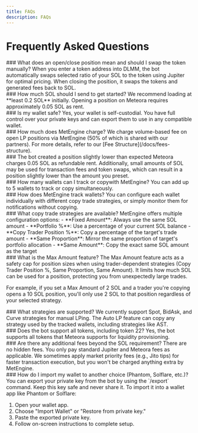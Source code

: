 ```yaml
---
title: FAQs
description: FAQs
---
```

# Frequently Asked Questions

<div style={{ display: 'grid', gridTemplateColumns: 'repeat(auto-fill, minmax(380px, 1fr))', gap: '20px' }}>

<div style={{ backgroundColor: '#2c2c2c', padding: '15px', borderRadius: '10px' }}>
### What does an open/close position mean and should I swap the token manually?
When you enter a token address into DLMM, the bot automatically swaps selected ratio of your SOL to the token using Jupiter for optimal pricing. When closing the position, it swaps the tokens and generated fees back to SOL.
</div>

<div style={{ backgroundColor: '#2c2c2c', padding: '15px', borderRadius: '10px' }}>
### How much SOL should I send to get started?
We recommend loading at **least 0.2 SOL** initially. Opening a position on Meteora requires approximately 0.05 SOL as rent.
</div>

<div style={{ backgroundColor: '#2c2c2c', padding: '15px', borderRadius: '10px' }}>
### Is my wallet safe?
Yes, your wallet is self-custodial. You have full control over your private keys and can export them to use in any compatible wallet.
</div>

<div style={{ backgroundColor: '#2c2c2c', padding: '15px', borderRadius: '10px' }}>
### How much does MetEngine charge?
We charge volume-based fee on open LP positions via MetEngine (50% of which is shared with our partners). For more details, refer to our [Fee Structure](/docs/fees-structure).
</div>

<div style={{ backgroundColor: '#2c2c2c', padding: '15px', borderRadius: '10px' }}>
### The bot created a position slightly lower than expected
Meteora charges 0.05 SOL as refundable rent. Additionally, small amounts of SOL may be used for transaction fees and token swaps, which can result in a position slightly lower than the amount you preset.
</div>

<div style={{ backgroundColor: '#2c2c2c', padding: '15px', borderRadius: '10px' }}>
### How many wallets can I track or copywith MetEngine?
You can add up to 5 wallets to track or copy simultaneously.
</div>

<div style={{ backgroundColor: '#2c2c2c', padding: '15px', borderRadius: '10px' }}>
### How does MetEngine track wallets?
You can configure each wallet individually with different copy trade strategies, or simply monitor them for notifications without copying.
</div>

<div style={{ backgroundColor: '#2c2c2c', padding: '15px', borderRadius: '10px' }}>
### What copy trade strategies are available?
MetEngine offers multiple configuration options:
- **Fixed Amount**: Always use the same SOL amount
- **Portfolio %**: Use a percentage of your current SOL balance
- **Copy Trader Position %**: Copy a percentage of the target's trade amount
- **Same Proportion**: Mirror the same proportion of target's portfolio allocation
- **Same Amount**: Copy the exact same SOL amount as the target
</div>

<div style={{ backgroundColor: '#2c2c2c', padding: '15px', borderRadius: '10px' }}>
### What is the Max Amount feature?
The Max Amount feature acts as a safety cap for position sizes when using trader-dependent strategies (Copy Trader Position %, Same Proportion, Same Amount). It limits how much SOL can be used for a position, protecting you from unexpectedly large trades.

For example, if you set a Max Amount of 2 SOL and a trader you're copying opens a 10 SOL position, you'll only use 2 SOL to that position regardless of your selected strategy.
</div>

<div style={{ backgroundColor: '#2c2c2c', padding: '15px', borderRadius: '10px' }}>
### What strategies are supported?
We currently support Spot, BidAsk, and Curve strategies for manual LPing. The Auto LP feature can copy any strategy used by the tracked wallets, including strategies like AST.
</div>

<div style={{ backgroundColor: '#2c2c2c', padding: '15px', borderRadius: '10px' }}>
### Does the bot support all tokens, including token 22?
Yes, the bot supports all tokens that Meteora supports for liquidity provisioning.
</div>

<div style={{ backgroundColor: '#2c2c2c', padding: '15px', borderRadius: '10px' }}>
### Are there any additional fees beyond the SOL requirement?
There are no hidden fees. You only pay standard Jupiter and Meteora fees as applicable. We sometimes apply market priority fees (e.g., Jito tips) for faster transaction execution, but you won't be charged anything extra by MetEngine.
</div>

<div style={{ backgroundColor: '#2c2c2c', padding: '15px', borderRadius: '10px' }}>
### How do I import my wallet to another choice (Phantom, Solflare, etc.)?
You can export your private key from the bot by using the `/export` command. Keep this key safe and never share it. To import it into a wallet app like Phantom or Solflare:

<ol>
  <li>Open your wallet app.</li>
  <li>Choose "Import Wallet" or "Restore from private key."</li>
  <li>Paste the exported private key.</li>
  <li>Follow on-screen instructions to complete setup.</li>
</ol>
</div>

</div>
